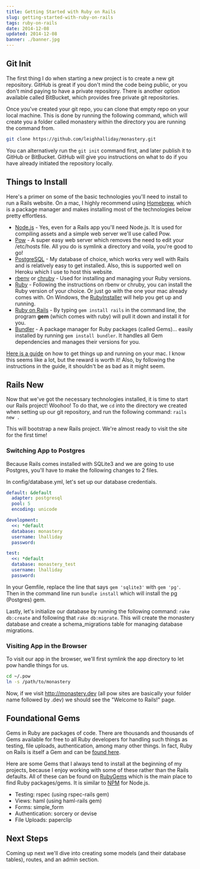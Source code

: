 ```yaml
---
title: Getting Started with Ruby on Rails
slug: getting-started-with-ruby-on-rails
tags: ruby-on-rails
date: 2014-12-08
updated: 2014-12-08
banner: ./banner.jpg
---
```


## Git Init

The first thing I do when starting a new project is to create a new git repository. GitHub is great if you don't mind the code being public, or you don't mind paying to have a private repository. There is another option available called BitBucket, which provides free private git repositories.

Once you've created your git repo, you can clone that empty repo on your local machine. This is done by running the following command, which will create you a folder called monastery within the directory you are running the command from.

```bash
git clone https://github.com/leighhalliday/monastery.git
```

You can alternatively run the `git init` command first, and later publish it to GitHub or BitBucket. GitHub will give you instructions on what to do if you have already initiated the repository locally.

## Things to Install

Here's a primer on some of the basic technologies you'll need to install to run a Rails website. On a mac, I highly recommend using [Homebrew](http://brew.sh/), which is a package manager and makes installing most of the technologies below pretty effortless.

- [Node.js](http://nodejs.org/) - Yes, even for a Rails app you'll need Node.js. It is used for compiling assets and a simple web server we'll use called Pow.
- [Pow](http://pow.cx/) - A super easy web server which removes the need to edit your /etc/hosts file. All you do is symlink a directory and voila, you're good to go!
- [PostgreSQL](http://www.postgresql.org/) - My database of choice, which works very well with Rails and is relatively easy to get installed. Also, this is supported well on Heroku which I use to host this website.
- [rbenv](https://github.com/sstephenson/rbenv) or [chruby](https://github.com/postmodern/chruby) - Used for installing and managing your Ruby versions.
- [Ruby](https://www.ruby-lang.org/en/) - Following the instructions on rbenv or chruby, you can install the Ruby version of your choice. Or just go with the one your mac already comes with. On Windows, the [RubyInstaller](http://rubyinstaller.org/) will help you get up and running.
- [Ruby on Rails](http://rubyonrails.org/) - By typing `gem install rails` in the command line, the program **gem** (which comes with ruby) will pull it down and install it for you.
- [Bundler](http://bundler.io/) - A package manager for Ruby packages (called Gems)... easily installed by running `gem install bundler`. It handles all Gem dependencies and manages their versions for you.

[Here is a guide](https://gorails.com/setup/osx/10.10-yosemite) on how to get things up and running on your mac. I know this seems like a lot, but the reward is worth it! Also, by following the instructions in the guide, it shouldn't be as bad as it might seem.

## Rails New

Now that we've got the necessary technologies installed, it is time to start our Rails project! Woohoo! To do that, we `cd` into the directory we created when setting up our git repository, and run the following command: `rails new .`

This will bootstrap a new Rails project. We're almost ready to visit the site for the first time!

### Switching App to Postgres

Because Rails comes installed with SQLite3 and we are going to use Postgres, you'll have to make the following changes to 2 files.

In config/database.yml, let's set up our database credentials.

```yaml
default: &default
  adapter: postgresql
  pool: 5
  encoding: unicode

development:
  <<: *default
  database: monastery
  username: lhalliday
  password:

test:
  <<: *default
  database: monastery_test
  username: lhalliday
  password:
```

In your Gemfile, replace the line that says `gem 'sqlite3'` with `gem 'pg'`. Then in the command line run `bundle install` which will install the pg (Postgres) gem.

Lastly, let's initialize our database by running the following command: `rake db:create` and following that `rake db:migrate`. This will create the monastery database and create a schema_migrations table for managing database migrations.

### Visiting App in the Browser

To visit our app in the browser, we'll first symlink the app directory to let pow handle things for us.

```bash
cd ~/.pow
ln -s /path/to/monastery
```

Now, if we visit http://monastery.dev (all pow sites are basically your folder name followed by .dev) we should see the "Welcome to Rails!" page.

## Foundational Gems

Gems in Ruby are packages of code. There are thousands and thousands of Gems available for free to all Ruby developers for handling such things as testing, file uploads, authentication, among many other things. In fact, Ruby on Rails is itself a Gem and can be [found here](https://rubygems.org/gems/rails).

Here are some Gems that I always tend to install at the beginning of my projects, because I enjoy working with some of these rather than the Rails defaults. All of these can be found on [RubyGems](https://rubygems.org/) which is the main place to find Ruby packages/gems. It is similar to [NPM](npmjs.org) for Node.js.

- Testing: rspec (using rspec-rails gem)
- Views: haml (using haml-rails gem)
- Forms: simple_form
- Authentication: sorcery or devise
- File Uploads: paperclip

## Next Steps

Coming up next we'll dive into creating some models (and their database tables), routes, and an admin section.
